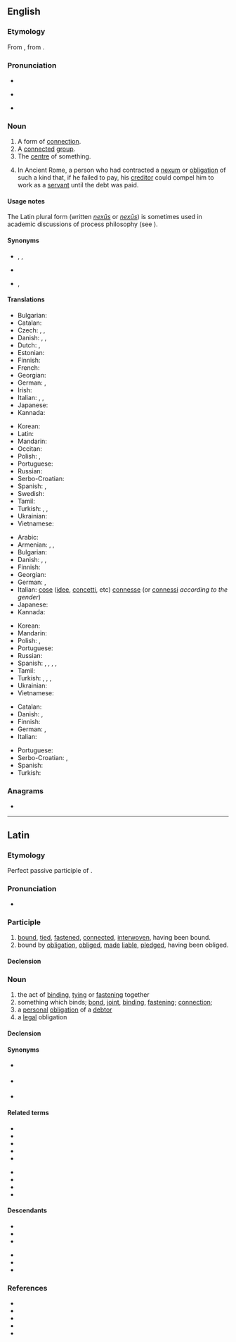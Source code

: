 {{also|nexûs|nexūs}}
==English==
{{wikipedia|dab=nexus}}

===Etymology===
From {{etyl|la|en}} {{m|la|nexus||the act of binding together; bond}}, from {{m|la|nectō||bind}}.

===Pronunciation===
* {{IPA|/ˈnɛk.səs/|lang=en}}
* {{IPA|/ˈnɛk.suːs/|lang=en}} {{qualifier|plural}}
* {{rhymes|ɛksəs|lang=en}}

===Noun===
{{en-noun|nexuses|nexus}}

# A form of [[connection]].
# A [[connect]]ed [[group]].
# The [[centre]] of something.
# {{lb|en|historical|legal}} In Ancient Rome, a person who had contracted a [[nexum]] or [[obligation]] of such a kind that, if he failed to pay, his [[creditor]] could compel him to work as a [[servant]] until the debt was paid.

====Usage notes====
The Latin plural form (written ''[[nexûs]]'' or ''[[nexūs]]'') is sometimes used in academic discussions of process philosophy (see {{pedialite|Nexus (process philosophy)}}).

====Synonyms====
* {{sense|a form of connection}} {{l|en|bond}}, {{l|en|link}}, {{l|en|tie}}
* {{sense|group}} {{l|en|network}}
* {{sense|centre}} {{l|en|hub}}, {{l|en|junction}}

====Translations====
{{trans-top|connection}}
* Bulgarian: {{t-needed|bg}}
* Catalan: {{t+|ca|nexe|m}}
* Czech: {{t+|cs|souvislost|f}}, {{t+|cs|spojení|n}}, {{t|cs|nexus|m}}
* Danish: {{t|da|sammenhæng|c}}, {{t|da|bindeled|n}}, {{t|da|forbindelse|c}}
* Dutch: {{t+|nl|band|m}}, {{t+|nl|verbinding|f}}
* Estonian: {{t-needed|et}}
* Finnish: {{t+|fi|yhteys}}
* French: {{t+|fr|nexus|m}}
* Georgian: {{t|ka|კავშირი}}
* German: {{t+|de|Verbindung|f}}, {{t+|de|Verknüpfung|f}}
* Irish: {{t+|ga|nasc|m}}
* Italian: {{t+|it|nesso|m}}, {{t+|it|legame|m}}, {{t+|it|connessione|f}}
* Japanese: {{t+|ja|連結|tr=renketsu}}
* Kannada: {{t-needed|kn}}
{{trans-mid}}
* Korean: {{t-needed|ko}}
* Latin: {{t+|la|nexus|m}}
* Mandarin: {{t+|cmn|连结|sc=Hani}}
* Occitan: {{t|oc|nexe|m}}
* Polish: {{t+|pl|związek|m}}, {{t+|pl|ogniwo|n}}
* Portuguese: {{t+|pt|nexo|m}}
* Russian: {{t+|ru|связь|f}}
* Serbo-Croatian: {{t+|sh|veza|f}}
* Spanish: {{t+|es|nexo|m}}, {{t+|es|conexión|f}}
* Swedish: {{t+|sv|förbindelse}}
* Tamil: {{t-needed|ta}}
* Turkish: {{t+|tr|bağ}}, {{t+|tr|bağlantı}}, {{t+|tr|rabıta}}
* Ukrainian: {{t+|uk|зв'язок|m|tr=zvjazók|sc=Cyrl}}
* Vietnamese: {{t|vi|kết nối}}
{{trans-bottom}}

{{trans-top|connected group}}
* Arabic: {{t-needed|ar}}
* Armenian: {{t|hy|[[կապված]] [[խումբ]]}}, {{t+|hy|շարք}}, {{t+|hy|սերիա}}
* Bulgarian: {{t-needed|bg}}
* Danish: {{t|da|kæde|c}}, {{t+|da|gruppe|c}}, {{t+|da|række|c}}
* Finnish: {{t+|fi|ryhmä}}
* Georgian: {{t-needed|ka}}
* German: {{t+|de|Verbindung|f}}, {{t+|de|Netzwerk|n}}
* Italian: [[cose]] ([[idee]], [[concetti]], etc) [[connesse]] (or [[connessi]] ''according to the gender'')
* Japanese: {{t|ja|關聯|tr=kanren}}
* Kannada: {{t-needed|kn}}
{{trans-mid}}
* Korean: {{t-needed|ko}}
* Mandarin: {{t+|cmn|关联|sc=Hani}}
* Polish: {{t+|pl|grupa|f}}, {{t+|pl|zespół|m}}
* Portuguese: {{t+|pt|nexo|m}}
* Russian: {{t+|ru|гру́ппа|f}}
* Spanish: {{t+|es|enchufe|m}} {{qualifier|colloquial}}, {{t+|es|cuña|f}} {{qualifier|colloquial}}, {{t+|es|junta|f}}, {{t+|es|vínculo|m}}, {{t+|es|vinculación|f}}
* Tamil: {{t-needed|ta}}
* Turkish: {{t+|tr|grup}}, {{t+|tr|ekip}}, {{t+|tr|takım}}, {{t+|tr|topluluk}}
* Ukrainian: {{t-needed|uk}}
* Vietnamese: {{t-needed|vi}}
{{trans-bottom}}

{{trans-top|centre of something}}
* Catalan: {{t+|ca|centre|m}}
* Danish: {{t|da|schankel}}, {{t|da|nexus}}
* Finnish: {{t+|fi|keskus}}
* German: {{t+|de|Zentrum|n}}, {{t+|de|Kern|m}}
* Italian: {{t+|it|centro|m}}
{{trans-mid}}
* Portuguese: {{t+|pt|centro|m}}
* Serbo-Croatian: {{t+|sh|centar}}, {{t+|sh|središte}}
* Spanish: {{t+|es|centro}}
* Turkish: {{t+|tr|merkez}}
{{trans-bottom}}

===Anagrams===
* {{anagrams|en|a=ensux|UN*Xes|unsex}}

----

==Latin==

===Etymology===
Perfect passive participle of {{m|la|nectō||bind}}.

===Pronunciation===
* {{la-IPA}}

===Participle===
{{la-perfect participle|nex}}

# [[bind|bound]], [[tie]]d, [[fasten]]ed, [[connect]]ed, [[interwoven]], having been bound.
# bound by [[obligation]], [[oblige]]d, [[make|made]] [[liable]], [[pledge]]d, having been obliged.

====Declension====
{{la-decl-1&2|nex}}

===Noun===
{{la-noun|nexus|nexūs|m|fourth}}

# the act of [[bind]]ing, [[tie|tying]] or [[fasten]]ing together
# something which binds; [[bond]], [[joint]], [[binding]], [[fastening]]; [[connection]]; {{l|en|nexus}}
# a [[personal]] [[obligation]] of a [[debtor]]
# a [[legal]] obligation

====Declension====
{{la-decl-4th|nex}}

====Synonyms====
* {{sense|joint}} {{l|la|iunctūra}}
* {{sense|fastening}} {{l|la|nexiō}}
* {{sense|connection}} {{l|la|nexilitās}}

====Related terms====
{{top2}}
* {{l|la|nectō}}
* {{l|la|nexābundē}}
* {{l|la|nexibilis}}
* {{l|la|nexilis}}
* {{l|la|nexilitās}}
{{mid2}}
* {{l|la|nexiō}}
* {{l|la|nexō}}
* {{l|la|nexum}}
* {{l|la|nexuōsus}}
{{bottom}}

====Descendants====
{{top2}}
* {{desc|ca|nexe}}
* {{desc|en|nexus|bor=1}}
* {{desc|fr|nexus}}
{{mid2}}
* {{desc|it|nesso}}
* {{desc|pt|nexo}}
* {{desc|es|nexo}}
{{bottom}}

===References===
* {{R:L&S}}
* {{R:Elementary Lewis}}
* {{R:Gaffiot}}
* {{R:M&A}}
* {{R:NLW}}